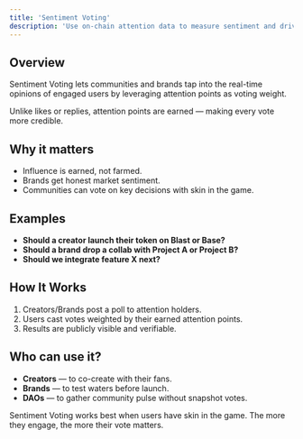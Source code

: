 ```yaml
---
title: 'Sentiment Voting'
description: 'Use on-chain attention data to measure sentiment and drive collective decisions.'
---
```


## Overview

Sentiment Voting lets communities and brands tap into the real-time opinions of engaged users by leveraging attention points as voting weight.

Unlike likes or replies, attention points are earned — making every vote more credible.

## Why it matters

- Influence is earned, not farmed.
- Brands get honest market sentiment.
- Communities can vote on key decisions with skin in the game.

## Examples

- **Should a creator launch their token on Blast or Base?**
- **Should a brand drop a collab with Project A or Project B?**
- **Should we integrate feature X next?**

## How It Works

1. Creators/Brands post a poll to attention holders.
2. Users cast votes weighted by their earned attention points.
3. Results are publicly visible and verifiable.

## Who can use it?

- **Creators** — to co-create with their fans.
- **Brands** — to test waters before launch.
- **DAOs** — to gather community pulse without snapshot votes.

<Tip>Sentiment Voting works best when users have skin in the game. The more they engage, the more their vote matters.</Tip>
